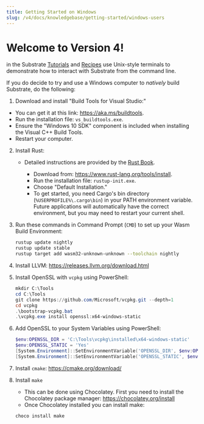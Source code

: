 ```yaml
---
title: Getting Started on Windows
slug: /v4/docs/knowledgebase/getting-started/windows-users
---
```


# Welcome to Version 4!

in the Substrate [Tutorials](../../../../tutorials) and [Recipes](https://substrate.dev/recipes/)
use Unix-style terminals to demonstrate how to interact with Substrate from the command line.

If you do decide to try and use a Windows computer to _natively_ build Substrate, do the following:

1. Download and install "Build Tools for Visual Studio:"

- You can get it at this link: https://aka.ms/buildtools.
- Run the installation file: `vs_buildtools.exe`.
- Ensure the "Windows 10 SDK" component is included when installing the Visual C++ Build Tools.
- Restart your computer.

2. Install Rust:

   - Detailed instructions are provided by the
     [Rust Book](https://doc.rust-lang.org/book/ch01-01-installation.html#installing-rustup-on-windows).

     - Download from: https://www.rust-lang.org/tools/install.
     - Run the installation file: `rustup-init.exe`.
     - Choose "Default Installation."
     - To get started, you need Cargo's bin directory (`%USERPROFILE%\.cargo\bin`) in your PATH environment variable. Future applications will automatically have the correct environment, but you may need to restart your current shell.

3. Run these commands in Command Prompt (`CMD`) to set up your Wasm Build Environment:

   ```bash
   rustup update nightly
   rustup update stable
   rustup target add wasm32-unknown-unknown --toolchain nightly
   ```

4. Install LLVM: https://releases.llvm.org/download.html

5. Install OpenSSL with `vcpkg` using PowerShell:

   ```powershell
   mkdir C:\Tools
   cd C:\Tools
   git clone https://github.com/Microsoft/vcpkg.git --depth=1
   cd vcpkg
   .\bootstrap-vcpkg.bat
   .\vcpkg.exe install openssl:x64-windows-static
   ```

6. Add OpenSSL to your System Variables using PowerShell:

   ```powershell
   $env:OPENSSL_DIR = 'C:\Tools\vcpkg\installed\x64-windows-static'
   $env:OPENSSL_STATIC = 'Yes'
   [System.Environment]::SetEnvironmentVariable('OPENSSL_DIR', $env:OPENSSL_DIR, [System.EnvironmentVariableTarget]::User)
   [System.Environment]::SetEnvironmentVariable('OPENSSL_STATIC', $env:OPENSSL_STATIC, [System.EnvironmentVariableTarget]::User)
   ```

7. Install `cmake`: https://cmake.org/download/

8. Install `make`
    - This can be done using Chocolatey. First you need to install 
    the Chocolatey package manager: https://chocolatey.org/install
    - Once Chocolatey installed you can install make:

   ```
   choco install make
   ```